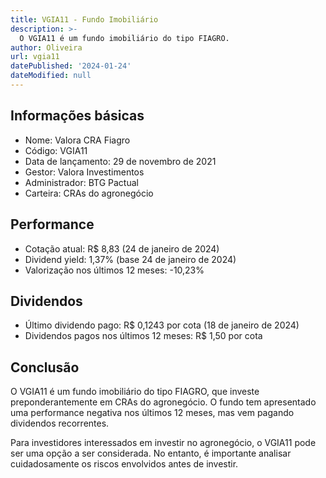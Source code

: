 ```yaml
---
title: VGIA11 - Fundo Imobiliário
description: >-
  O VGIA11 é um fundo imobiliário do tipo FIAGRO.
author: Oliveira
url: vgia11
datePublished: '2024-01-24'
dateModified: null
---
```


## Informações básicas

* Nome: Valora CRA Fiagro
* Código: VGIA11
* Data de lançamento: 29 de novembro de 2021
* Gestor: Valora Investimentos
* Administrador: BTG Pactual
* Carteira: CRAs do agronegócio

## Performance

* Cotação atual: R$ 8,83 (24 de janeiro de 2024)
* Dividend yield: 1,37% (base 24 de janeiro de 2024)
* Valorização nos últimos 12 meses: -10,23%

## Dividendos

* Último dividendo pago: R$ 0,1243 por cota (18 de janeiro de 2024)
* Dividendos pagos nos últimos 12 meses: R$ 1,50 por cota

## Conclusão

O VGIA11 é um fundo imobiliário do tipo FIAGRO, que investe preponderantemente em CRAs do agronegócio. O fundo tem apresentado uma performance negativa nos últimos 12 meses, mas vem pagando dividendos recorrentes.

Para investidores interessados em investir no agronegócio, o VGIA11 pode ser uma opção a ser considerada. No entanto, é importante analisar cuidadosamente os riscos envolvidos antes de investir.
